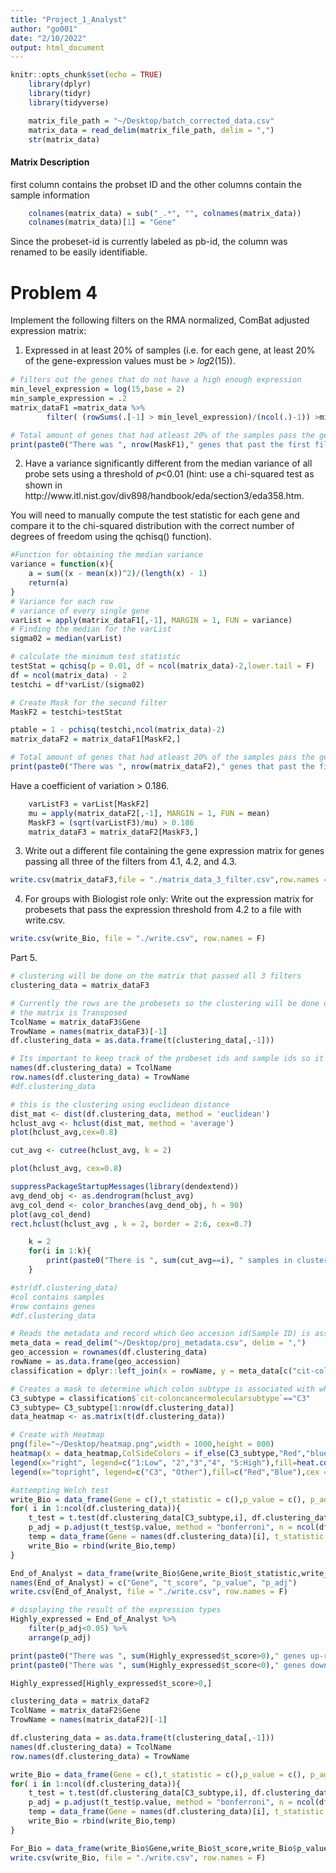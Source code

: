 ---
title: "Project_1_Analyst"
author: "go001"
date: "2/10/2022"
output: html_document
---

```{r setup, include=FALSE}
knitr::opts_chunk$set(echo = TRUE)
    library(dplyr)
    library(tidyr)
    library(tidyverse)
```

```{r Downloading Sample Data}
    matrix_file_path = "~/Desktop/batch_corrected_data.csv"
    matrix_data = read_delim(matrix_file_path, delim = ",")
    str(matrix_data)
```

#### Matrix Description
first column contains the probset ID and the other columns contain the sample information

```{r controlling the name}
    colnames(matrix_data) = sub("_.*", "", colnames(matrix_data))
    colnames(matrix_data)[1] = "Gene"
```
Since the probeset-id is currently labeled as pb-id, the column was renamed to be easily identifiable.


# Problem 4
Implement the following filters on the RMA normalized, ComBat adjusted expression matrix:

1. Expressed in at least 20% of samples (i.e. for each gene, at least 20% of the gene-expression values must be > 𝑙𝑜𝑔2(15)).
```{r filter for gene expression value}

# filters out the genes that do not have a high enough expression
min_level_expression = log(15,base = 2)
min_sample_expression = .2 
matrix_dataF1 =matrix_data %>% 
        filter( (rowSums(.[-1] > min_level_expression)/(ncol(.)-1)) >min_sample_expression )
```

```{r}
# Total amount of genes that had atleast 20% of the samples pass the gene expression values of atleast log(15,base = 2)
print(paste0("There was ", nrow(MaskF1)," genes that past the first filter."))
```


2. Have a variance significantly different from the median variance of all probe sets using a threshold of 𝑝<0.01 (hint: use a chi-squared test as shown in http://www.itl.nist.gov/div898/handbook/eda/section3/eda358.htm. 

You will need to manually compute the test statistic for each gene and compare it to the chi-squared distribution with the correct number of degrees of freedom using the qchisq() function).


```{r filter 2 significantly different variance}
#Function for obtaining the median variance
variance = function(x){
    a = sum((x - mean(x))^2)/(length(x) - 1)
    return(a)
}
# Variance for each row
# variance of every single gene
varList = apply(matrix_dataF1[,-1], MARGIN = 1, FUN = variance)
# Finding the median for the varList
sigma02 = median(varList)

# calculate the minimum test statistic 
testStat = qchisq(p = 0.01, df = ncol(matrix_data)-2,lower.tail = F)
df = ncol(matrix_data) - 2
testchi = df*varList/(sigma02)

# Create Mask for the second filter
MaskF2 = testchi>testStat

ptable = 1 - pchisq(testchi,ncol(matrix_data)-2)
matrix_dataF2 = matrix_dataF1[MaskF2,]
```

```{r}
# Total amount of genes that had atleast 20% of the samples pass the gene expression values of atleast log(15,base = 2)
print(paste0("There was ", nrow(matrix_dataF2)," genes that past the first filter."))
```

Have a coefficient of variation > 0.186.

```{r filter 3 coefficient of variation}
    varListF3 = varList[MaskF2]
    mu = apply(matrix_dataF2[,-1], MARGIN = 1, FUN = mean)
    MaskF3 = (sqrt(varListF3)/mu) > 0.186
    matrix_dataF3 = matrix_dataF2[MaskF3,]
```


3. Write out a different file containing the gene expression matrix for genes passing all three of the filters from 4.1, 4.2, and 4.3.

```{r}
write.csv(matrix_dataF3,file = "./matrix_data_3_filter.csv",row.names = F)
```


4. For groups with Biologist role only: Write out the expression matrix for probesets that pass the expression threshold from 4.2 to a file with write.csv.

```{r}
write.csv(write_Bio, file = "./write.csv", row.names = F)
```

Part 5.

```{r Setting up data for clustering }
# clustering will be done on the matrix that passed all 3 filters
clustering_data = matrix_dataF3

# Currently the rows are the probesets so the clustering will be done on the probesets instead of samples
# the matrix is Transposed
TcolName = matrix_dataF3$Gene
TrowName = names(matrix_dataF3)[-1]
df.clustering_data = as.data.frame(t(clustering_data[,-1]))

# Its important to keep track of the probeset ids and sample ids so it is placed back in 
names(df.clustering_data) = TcolName
row.names(df.clustering_data) = TrowName
#df.clustering_data
```

```{r Clustering}
# this is the clustering using euclidean distance
dist_mat <- dist(df.clustering_data, method = 'euclidean')
hclust_avg <- hclust(dist_mat, method = 'average')
plot(hclust_avg,cex=0.8)
```

```{r Split into two clusters}

cut_avg <- cutree(hclust_avg, k = 2)

plot(hclust_avg, cex=0.8)

suppressPackageStartupMessages(library(dendextend))
avg_dend_obj <- as.dendrogram(hclust_avg)
avg_col_dend <- color_branches(avg_dend_obj, h = 90)
plot(avg_col_dend)
rect.hclust(hclust_avg , k = 2, border = 2:6, cex=0.7)
```

```{r Counting the amount of samples per cluster}
    k = 2
    for(i in 1:k){
        print(paste0("There is ", sum(cut_avg==i), " samples in cluster ",i))
    }
```

```{r Creating Heat Map}
#str(df.clustering_data)
#col contains samples
#row contains genes
#df.clustering_data

# Reads the metadata and record which Geo accesion id(Sample ID) is associated with which colon subtype
meta_data = read_delim("~/Desktop/proj_metadata.csv", delim = ",")
geo_accession = rownames(df.clustering_data)
rowName = as.data.frame(geo_accession)
classification = dplyr::left_join(x = rowName, y = meta_data[c("cit-coloncancermolecularsubtype","geo_accession")], by= "geo_accession")

# Creates a mask to determine which colon subtype is associated with which geo_accesion
C3_subtype = classification$`cit-coloncancermolecularsubtype`=="C3"
C3_subtype= C3_subtype[1:nrow(df.clustering_data)]
data_heatmap <- as.matrix(t(df.clustering_data))

# Create with Heatmap
png(file="~/Desktop/heatmap.png",width = 1000,height = 800)
heatmap(x = data_heatmap,ColSideColors = if_else(C3_subtype,"Red","blue"),cexCol = 0.8, scale = "row")
legend(x="right", legend=c("1:Low", "2","3","4", "5:High"),fill=heat.colors(5),cex = 0.8,title = "Heat map")
legend(x="topright", legend=c("C3", "Other"),fill=c("Red","Blue"),cex = 0.8,title = "Colon Cancer Subtype")

```

```{r}
#attempting Welch test
write_Bio = data_frame(Gene = c(),t_statistic = c(),p_value = c(), p_adj = c())
for( i in 1:ncol(df.clustering_data)){
    t_test = t.test(df.clustering_data[C3_subtype,i], df.clustering_data[-C3_subtype,i], alternative = "two.sided")
    p_adj = p.adjust(t_test$p.value, method = "bonferroni", n = ncol(df.clustering_data))
    temp = data_frame(Gene = names(df.clustering_data)[i], t_statistic = t_test$statistic,p_value = t_test$p.value, p_adj = p_adj)
    write_Bio = rbind(write_Bio,temp)
}

End_of_Analyst = data_frame(write_Bio$Gene,write_Bio$t_statistic,write_Bio$p_value,write_Bio$p_adj)
names(End_of_Analyst) = c("Gene", "t_score", "p_value", "p_adj")
write.csv(End_of_Analyst, file = "./write.csv", row.names = F)
```
```{r}
# displaying the result of the expression types
Highly_expressed = End_of_Analyst %>%
    filter(p_adj<0.05) %>%
    arrange(p_adj)

print(paste0("There was ", sum(Highly_expressed$t_score>0)," genes up-regulated."))
print(paste0("There was ", sum(Highly_expressed$t_score<0)," genes down-regulated."))

Highly_expressed[Highly_expressed$t_score>0,]
```


```{r for Biologist}
clustering_data = matrix_dataF2
TcolName = matrix_dataF2$Gene
TrowName = names(matrix_dataF2)[-1]

df.clustering_data = as.data.frame(t(clustering_data[,-1]))
names(df.clustering_data) = TcolName
row.names(df.clustering_data) = TrowName

write_Bio = data_frame(Gene = c(),t_statistic = c(),p_value = c(), p_adj = c())
for( i in 1:ncol(df.clustering_data)){
    t_test = t.test(df.clustering_data[C3_subtype,i], df.clustering_data[-C3_subtype,i], alternative = "two.sided")
    p_adj = p.adjust(t_test$p.value, method = "bonferroni", n = ncol(df.clustering_data))
    temp = data_frame(Gene = names(df.clustering_data)[i], t_statistic = t_test$statistic,p_value = t_test$p.value, p_adj = p_adj)
    write_Bio = rbind(write_Bio,temp)
}

For_Bio = data_frame(write_Bio$Gene,write_Bio$t_score,write_Bio$p_value,write_Bio$p_adj)
write.csv(write_Bio, file = "./write.csv", row.names = F)
```

